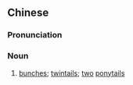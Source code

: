 {{also|双马尾}}
==Chinese==
{{zh-forms|s=双马尾|type=12}}
{{wikipedia|lang=zh}}

===Pronunciation===
{{zh-pron
|m=shuāngmǎwěi
|c=soeng1 maa5 mei5
|cat=n
}}

===Noun===
{{zh-noun}}

# [[bunches]]; [[twintail]]s; [[two]] [[ponytail]]s {{gloss|hairstyle}}